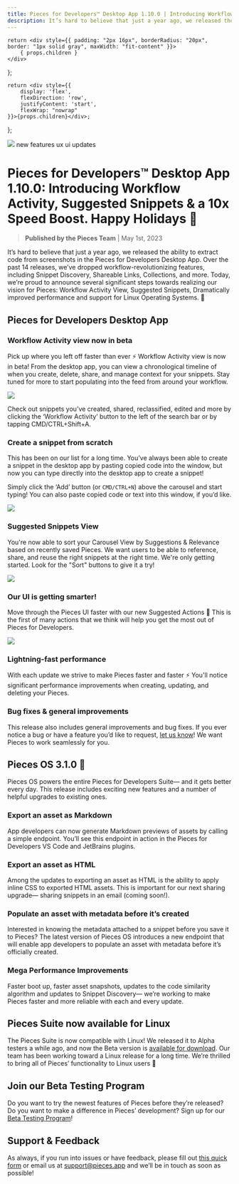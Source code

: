```yaml
---
title: Pieces for Developers™ Desktop App 1.10.0 | Introducing Workflow Activity, Suggested Snippets & a 10x Speed Boost. Happy Holidays 🎁
description: It’s hard to believe that just a year ago, we released the ability to extract code from screenshots in the Pieces for Developers Desktop App. Over the past 14 releases, we’ve dropped workflow-revolutionizing features, including Snippet Discovery, Shareable Links, Collections, and more. Today, we’re proud to announce several significant steps towards realizing our vision for Pieces - Workflow Activity View, Suggested Snippets, Dramatically improved performance and support for Linux Operating Systems. 🥳
---
```


<link rel="canonical" href="https://code.pieces.app/updates/pieces-for-developers-desktop-app-1100-pieces-os-310-massive-updates-to-start-the-holiday-season" />

    return <div style={{ padding: "2px 16px", borderRadius: "20px", border: "1px solid gray", maxWidth: "fit-content" }}>
        { props.children }
    </div>
};

    return <div style={{
        display: 'flex',
        flexDirection: 'row',
        justifyContent: 'start',
        flexWrap: "nowrap"
    }}>{props.children}</div>;
};


![](https://uploads-ssl.webflow.com/6143afec68f555387049efb3/639a2a790cd8bde965e170e8_image5_13209bd422b0272c477b3ded34c3f07f_2000.jpeg)
<GridFlexRow><Tag>new features</Tag> <Tag>ux ui updates</Tag></GridFlexRow>

# Pieces for Developers™ Desktop App 1.10.0: Introducing Workflow Activity, Suggested Snippets & a 10x Speed Boost. Happy Holidays 🎁
> **Published by the Pieces Team** | May 1st, 2023

It’s hard to believe that just a year ago, we released the ability to extract code from screenshots in the Pieces for Developers Desktop App. Over the past 14 releases, we’ve dropped workflow-revolutionizing features, including Snippet Discovery, Shareable Links, Collections, and more. Today, we’re proud to announce several significant steps towards realizing our vision for Pieces: Workflow Activity View, Suggested Snippets, Dramatically improved performance and support for Linux Operating Systems. 🥳 

## Pieces for Developers Desktop App
### Workflow Activity view now in beta
Pick up where you left off faster than ever ⚡️ Workflow Activity view is now in beta! From the desktop app, you can view a chronological timeline of when you create, delete, share, and manage context for your snippets. Stay tuned for more to start populating into the feed from around your workflow.

![](https://uploads-ssl.webflow.com/6143afec68f555387049efb3/639a2a7a0cd8bdc822e1727a_1_31ca4cd84f236b0875704e38b11c0b28_800.png)

Check out snippets you’ve created, shared, reclassified, edited and more by clicking the ‘Workflow Activity’ button to the left of the search bar or by tapping CMD/CTRL+Shift+A.

### Create a snippet from scratch
This has been on our list for a long time. You’ve always been able to create a snippet in the desktop app by pasting copied code into the window, but now you can type directly into the desktop app to create a snippet!

Simply click the ‘Add’ button (or ```CMD/CTRL+N```) above the carousel and start typing! You can also paste copied code or text into this window, if you’d like.

![](https://uploads-ssl.webflow.com/6143afec68f555387049efb3/639a2a7a0cd8bdfc46e1727c_2_60d0958dacaf1188f3294a4beeff93cd_800.png)

### Suggested Snippets View
You're now able to sort your Carousel View by Suggestions & Relevance based on recently saved Pieces. We want users to be able to reference, share, and reuse the right snippets at the right time. We're only getting started. Look for the &quot;Sort&quot; buttons to give it a try!

![](https://uploads-ssl.webflow.com/6143afec68f555387049efb3/639a2a7a0cd8bd482ae17289_ezgif_com-gif-maker29_8246d17e26cbcdf54c253c7a97906a1e.gif)

### Our UI is getting smarter!
Move through the Pieces UI faster with our new Suggested Actions 🧠 This is the first of many actions that we think will help you get the most out of Pieces for Developers.

![](https://uploads-ssl.webflow.com/6143afec68f555387049efb3/639a2a7a0cd8bdb67ae1727b_Screenshot2022-12-13at5_10_15PM_a94a1c309285c657e8522eb69bfefbaf_800.png)

### Lightning-fast performance
With each update we strive to make Pieces faster and faster ⚡ You'll notice significant performance improvements when creating, updating, and deleting your Pieces.

### Bug fixes & general improvements
This release also includes general improvements and bug fixes. If you ever notice a bug or have a feature you’d like to request, <a href="https://getpieces.typeform.com/to/mCjBSIjF" target="_blank" rel="noopener noreferrer">let us know</a>! We want Pieces to work seamlessly for you.

## Pieces OS 3.1.0 🚀
Pieces OS powers the entire Pieces for Developers Suite— and it gets better every day. This release includes exciting new features and a number of helpful upgrades to existing ones.

### Export an asset as Markdown
App developers can now generate Markdown previews of assets by calling a simple endpoint. You’ll see this endpoint in action in the Pieces for Developers VS Code and JetBrains plugins.

### Export an asset as HTML
Among the updates to exporting an asset as HTML is the ability to apply inline CSS to exported HTML assets. This is important for our next sharing upgrade— sharing snippets in an email (coming soon!).

### Populate an asset with metadata before it’s created
Interested in knowing the metadata attached to a snippet before you save it to Pieces? The latest version of Pieces OS introduces a new endpoint that will enable app developers to populate an asset with metadata before it’s officially created. 

### Mega Performance Improvements
Faster boot up, faster asset snapshots, updates to the code similarity algorithm and updates to Snippet Discovery— we’re working to make Pieces faster and more reliable with each and every update.

## Pieces Suite now available for Linux
The Pieces Suite is now compatible with Linux! We released it to Alpha testers a while ago, and now the Beta version is <a href="https://code.pieces.app/desktop/features" target="_blank" rel="noopener noreferrer">available for download</a>.
Our team has been working toward a Linux release for a long time. We’re thrilled to bring all of Pieces’ functionality to Linux users 🎉

## Join our Beta Testing Program
Do you want to try the newest features of Pieces before they’re released? Do you want to make a difference in Pieces’ development? Sign up for our <a href="https://getpieces.typeform.com/to/XGGlUqEI" target="_blank" rel="noopener noreferrer">Beta Testing Program</a>!

## Support & Feedback
As always, if you run into issues or have feedback, please fill out <a href="https://getpieces.typeform.com/to/mCjBSIjF" target="_blank" rel="noopener noreferrer">this quick form</a> or email us at <a href="mailto:support@pieces.app" target="_blank" rel="noopener noreferrer">support@pieces.app</a> and we’ll be in touch as soon as possible!
